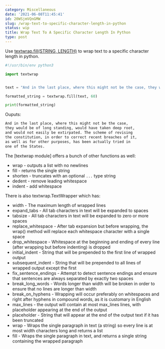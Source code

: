 ```yaml
---
category: Miscellaneous
date: '2021-06-08T11:45:41'
id: 20WSjmVQnGMW
slug: /wrap-text-to-specific-character-length-in-python
status: wip
title: Wrap Text To A Specific Character Length In Python
type: post
---
```


Use [textwrap.fill(STRING, LENGTH)](https://docs.python.org/3/library/textwrap.html#textwrap.fill) to wrap text to a specific character length in python. 


```python
#!/usr/bin/env python3

import textwrap


text = "And in the last place, where this might not be the case, they would be of long standing, would have taken deep root, and would not easily be extirpated. The scheme of revising the constitution, in order to correct recent breaches of it, as well as for other purposes, has been actually tried in one of the States."

formatted_string = textwrap.fill(text, 60)

print(formatted_string)
```

Ouputs:

```txt
And in the last place, where this might not be the case,
they would be of long standing, would have taken deep root,
and would not easily be extirpated. The scheme of revising
the constitution, in order to correct recent breaches of it,
as well as for other purposes, has been actually tried in
one of the States.
```

The [textwrap module] offers a bunch of other functions as well:

- wrap - outputs a list with no newlines
- fill - returns the single string
- shorten - truncates with an optional `...` type string
- dedent - remove leading whitespace
- indent - add whitespace

There is also textwrap.TextWrapper which has:

- width - The maximum length of wrapped lines
- expand_tabs - All tab characters in text will be expanded to spaces  
- tabsize - All tab characters in text will be expanded to zero or more spaces
- replace_whitespace - After tab expansion but before wrapping, the wrap() method will replace each whitespace character with a single space
- drop_whitespace - Whitespace at the beginning and ending of every line (after wrapping but before indenting) is dropped
- initial_indent - String that will be prepended to the first line of wrapped output
- subsequent_indent - String that will be prepended to all lines of wrapped output except the first
- fix_sentence_endings - Attempt to detect sentence endings and ensure that sentences are always separated by exactly two spaces
- break_long_words - Words longer than width will be broken in order to ensure that no lines are longer than width
- break_on_hyphens - Wrapping will occur preferably on whitespaces and right after hyphens in compound words, as it is customary in English
- max_lines - the output will contain at most max_lines lines, with placeholder appearing at the end of the output
- placeholder - String that will appear at the end of the output text if it has been truncated
- wrap - Wraps the single paragraph in text (a string) so every line is at most width characters long and returns a list
- fill - Wraps the single paragraph in text, and returns a single string containing the wrapped paragraph